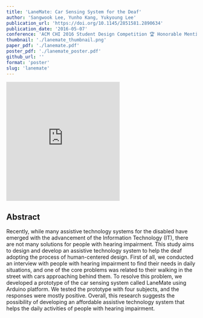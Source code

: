 ```yaml
---
title: 'LaneMate: Car Sensing System for the Deaf'
author: 'Sangwook Lee, Yunho Kang, Yukyoung Lee'
publication_url: 'https://doi.org/10.1145/2851581.2890634'
publication_date: '2016-05-07'
conference: 'ACM CHI 2016 Student Design Competition 🏆 Honorable Mention'
thumbnail: './lanemate_thumbnail.png'
paper_pdf: './lanemate.pdf'
poster_pdf: './lanemate_poster.pdf'
github_url: ''
format: 'poster'
slug: 'lanemate'
---
```


<iframe
  height='315'
  src='https://www.youtube.com/embed/n4JCBWsTy7M'
  title='LaneMate Video'
  frameborder='0'
  allow='accelerometer; autoplay; clipboard-write; encrypted-media; gyroscope; picture-in-picture'
  allowfullscreen
  className='w-full'
></iframe>

## Abstract

Recently, while many assistive technology systems for the disabled have emerged with the advancement of the Information Technology (IT), there are not many solutions for people with hearing impairment.
This study aims to design and develop an assistive technology system to help the deaf adopting the process of human-centered design.
First of all, we conducted an interview with people with hearing impairment to find their needs in daily situations, and one of the core problems was related to their walking in the street with cars approaching behind them.
To resolve this problem, we developed a prototype of the car sensing system called LaneMate using Arduino platform.
We tested the prototype with four subjects, and the responses were mostly positive.
Overall, this research suggests the possibility of developing an affordable assistive technology system that helps the daily activities of people with hearing impairment.
